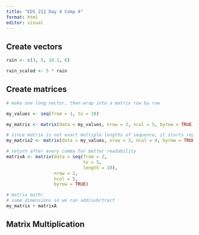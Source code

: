 ```yaml
---
title: "EDS 212 Day 4 Comp 4"
format: html
editor: visual
---
```


## Create vectors

```r
rain <- c(3, 5, 10.1, 6)

rain_scaled <- 5 * rain
```

## Create matrices

```r
# make one long vector, then wrap into a matrix row by row

my_values <- seq(from = 1, to = 10)

my_matrix <- matrix(data = my_values, nrow = 2, ncol = 5, byrow = TRUE)
```

```r
# since matrix is not exact multiple lengths of sequence, it starts repeating sequence to fill in gaps
my_matrix2 <- matrix(data = my_values, nrow = 3, ncol = 4, byrow = TRUE)
```

```r
# return after every comma for better readability
matrixA <- matrix(data = seq(from = 2, 
                             to = 5, 
                             length = 10), 
                  nrow = 2, 
                  ncol = 5, 
                  byrow = TRUE)
```

```r
# matrix math!
# same dimensions so we can add/subrtract
my_matrix + matrixA
```

## Matrix Multiplication
